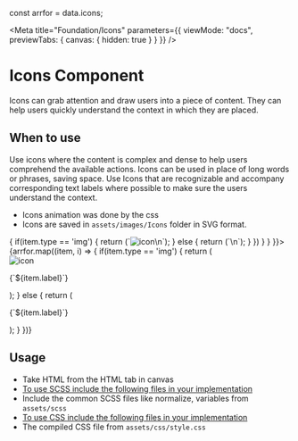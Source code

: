 const arrfor = data.icons;

<Meta
  title="Foundation/Icons"
  parameters={{
    viewMode: "docs",
    previewTabs: {
      canvas: { hidden: true }
    }
  }}
/>

<style>{`
  #story--foundation-icons--icons {
    display: flex;
    flex-wrap: wrap;    
    align-items: center;
  }
  #story--foundation-icons--icons > div {
    width: 25%;
    text-align: center;
    margin-bottom: 30px;
  }
  #story--foundation-icons--icons > div > div {
      margin: 0 auto;
  }
`}</style>

# Icons Component
Icons can grab attention and draw users into a piece of content. They can help users quickly understand the context in which they are placed.

## When to use
Use icons where the content is complex and dense to help users comprehend the available actions.
Icons can be used in place of long words or phrases, saving space.
Use Icons that are recognizable and accompany corresponding text labels where possible to make sure the users understand the context.

- Icons animation was done by the css
- Icons are saved in <code>assets/images/Icons</code> folder in SVG format.

<Canvas>
  <Story name="Icons" parameters={{ docs: { source: { code: 
    arrfor.map((item, i) => {
         if(item.type == 'img') {
           return (`<img src="images/Icon/${item.name}.svg" alt="icon"/>\n`);
          } else {
           return (`<span class="${item.name}"></span>\n`);
         }
      })
   } } }}>
    {arrfor.map((item, i) => {
      if(item.type == 'img') {
        return (<div><img src={`images/Icon/${item.name}.svg`} alt="icon"/>
        <p>{`${item.label}`}</p></div>);
      } else {
        return (<div><span class={`${item.name}`}></span><p>{`${item.label}`}</p></div>);
      }
    })}
  </Story>
</Canvas>

## Usage

- Take HTML from the HTML tab in canvas
- <u>To use SCSS include the following files in your implementation</u>
- Include the common SCSS files like normalize, variables from <code>assets/scss</code>
- <u>To use CSS include the following files in your implementation</u>
- The compiled CSS file from <code>assets/css/style.css</code>
